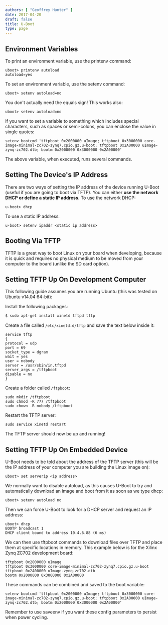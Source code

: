 ```yaml
---
authors: [ "Geoffrey Hunter" ]
date: 2017-04-20
draft: false
title: U-Boot
type: page
---
```



## Environment Variables

To print an environment variable, use the printenv command:

```text
uboot> printenv autoload
autoload=yes
```

To set an environment variable, use the setenv command:
    
```text
uboot> setenv autoload=no
```

You don't actually need the equals sign! This works also:
    
```text
uboot> setenv autoload=no
```

If you want to set a variable to something which includes special characters, such as spaces or semi-colons, you can enclose the value in single quotes:

```text
setenv bootcmd 'tftpboot 0x2000000 uImage; tftpboot 0x3000000 core-image-minimal-zc702-zynq7.cpio.gz.u-boot; tftpboot 0x2A00000 uImage-zynq-zc702.dtb; bootm 0x2000000 0x3000000 0x2A00000'
```

The above variable, when executed, runs several commands.

## Setting The Device's IP Address

There are two ways of setting the IP address of the device running U-Boot (useful if you are going to boot via TFTP). You can either **use the network DHCP or define a static IP address.** To use the network DHCP:
    
```text
u-boot> dhcp
```

To use a static IP address:

```text
u-boot> setenv ipaddr <static ip address>
```

## Booting Via TFTP

TFTP is a great way to boot Linux on your board when developing, because it is quick and requires no physical medium to be moved from your computer to the board (unlike the SD card option).

## Setting TFTP Up On Development Computer

This following guide assumes you are running Ubuntu (this was tested on Ubuntu v14.04 64-bit):

Install the following packages:

```bash
$ sudo apt-get install xinetd tftpd tftp
```

Create a file called `/etc/xinetd.d/tftp` and save the text below inside it:

```text
service tftp
{
protocol = udp
port = 69
socket_type = dgram
wait = yes
user = nobody
server = /usr/sbin/in.tftpd
server_args = /tftpboot
disable = no
}
```

Create a folder called `/ftpboot`:

```text
sudo mkdir /tftpboot
sudo chmod -R 777 /tftpboot
sudo chown -R nobody /tftpboot
```

Restart the TFTP server:

```text
sudo service xinetd restart
```

The TFTP server should now be up and running!

## Setting TFTP Up On Embedded Device

U-Boot needs to be told about the address of the TFTP server (this will be the IP address of your computer you are building the Linux image on):

```text
uboot> set serverip <ip address>
```

We normally want to disable autoload, as this causes U-Boot to try and automatically download an image and boot from it as soon as we type dhcp:
    
```text
uboot> setenv autoload no
```

Then we can force U-Boot to look for a DHCP server and request an IP address:

```text
uboot> dhcp
BOOTP broadcast 1
DHCP client bound to address 10.4.6.88 (6 ms)
```

We can then use tftpboot commands to download files over TFTP and place them at specific locations in memory. This example below is for the Xilinx Zynq ZC702 development board:
    
```text
tftpboot 0x2000000 uImage
tftpboot 0x3000000 core-image-minimal-zc702-zynq7.cpio.gz.u-boot
tftpboot 0x2A00000 uImage-zynq-zc702.dtb
bootm 0x2000000 0x3000000 0x2A00000
```

These commands can be combined and saved to the boot variable:
    
```text
setenv bootcmd 'tftpboot 0x2000000 uImage; tftpboot 0x3000000 core-image-minimal-zc702-zynq7.cpio.gz.u-boot; tftpboot 0x2A00000 uImage-zynq-zc702.dtb; bootm 0x2000000 0x3000000 0x2A00000'
```

Remember to use saveenv if you want these config parameters to persist when power cycling.
